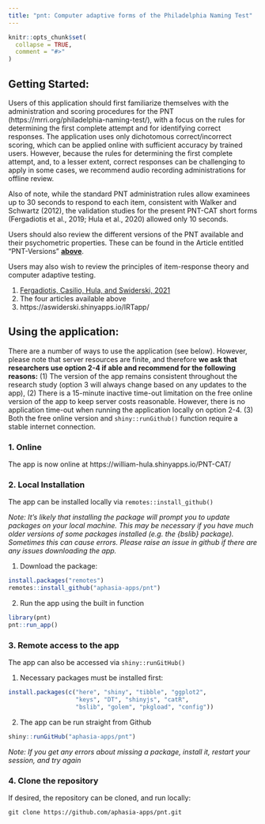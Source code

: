 ```yaml
---
title: "pnt: Computer adaptive forms of the Philadelphia Naming Test"
---
```


```r
knitr::opts_chunk$set(
  collapse = TRUE,
  comment = "#>"
)
```

## Getting Started: 

Users of this application should first familiarize themselves with the administration and scoring procedures for the PNT (https://mrri.org/philadelphia-naming-test/), with a focus on the rules for determining the first complete attempt and for identifying correct responses. The application uses only dichotomous correct/incorrect scoring, which can be applied online with sufficient accuracy by trained users. However, because the rules for determining the first complete attempt, and, to a lesser extent, correct responses can be challenging to apply in some cases, we recommend audio recording administrations for offline review. 

Also of note, while the standard PNT administration rules allow examinees up to 30 seconds to respond to each item, consistent with Walker and Schwartz (2012), the validation studies for the present PNT-CAT short forms (Fergadiotis et al., 2019; Hula et al., 2020) allowed only 10 seconds.

Users should also review the different versions of the PNT available and their psychometric properties. These can be found in the Article entitled "PNT-Versions" [**above**](https://rbcavanaugh.github.io/pnt/articles/articles/PNT-Versions.html). 

Users may also wish to review the principles of item-response theory and computer adaptive testing. 

1. [Fergadiotis, Casilio, Hula, and Swiderski, 2021](https://www.thieme-connect.com/products/ejournals/abstract/10.1055/s-0041-1727252)
2. The four articles available above
3. https://aswiderski.shinyapps.io/IRTapp/ 

## Using the application:

There are a number of ways to use the application (see below). However, please note that server resources are finite, and therefore **we ask that researchers use option 2-4 if able and recommend for the following reasons:** (1) The version of the app remains consistent throughout the research study (option 3 will always change based on any updates to the app), (2) There is a 15-minute inactive time-out limitation on the free online version of the app to keep server costs reasonable. However, there is no application time-out when running the application locally on option 2-4. (3) Both the free online version and `shiny::runGithub()` function require a stable internet connection. 

### 1. Online

The app is now online at https://william-hula.shinyapps.io/PNT-CAT/

### 2. Local Installation

The app can be installed locally via `remotes::install_github()`

*Note: It's likely that installing the package will prompt you to update packages on your local machine. This may be necessary if you have much older versions of some packages installed (e.g. the {bslib} package). Sometimes this can cause errors. Please raise an issue in github if there are any issues downloading the app.*

1. Download the package: 

```r
install.packages("remotes")
remotes::install_github("aphasia-apps/pnt")
```

2. Run the app using the built in function

```r
library(pnt)
pnt::run_app()
```

### 3. Remote access to the app

The app can also be accessed via `shiny::runGitHub()`

1. Necessary packages must be installed first: 

```r
install.packages(c("here", "shiny", "tibble", "ggplot2",
                   "keys", "DT", "shinyjs", "catR",
                   "bslib", "golem", "pkgload", "config"))
```

2. The app can be run straight from Github

```r
shiny::runGitHub("aphasia-apps/pnt")
```

*Note: If you get any errors about missing a package, install it, restart your session, and try again*

### 4. Clone the repository

If desired, the repository can be cloned, and run locally:

```
git clone https://github.com/aphasia-apps/pnt.git
```